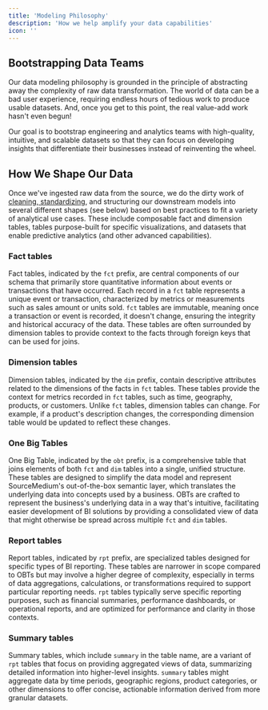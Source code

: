 ```yaml
---
title: 'Modeling Philosophy'
description: 'How we help amplify your data capabilities'
icon: ''
---
```


## Bootstrapping Data Teams
Our data modeling philosophy is grounded in the principle of abstracting away the complexity of raw data 
transformation. The world of data can be a bad user experience, requiring endless hours of tedious work to produce usable datasets. 
And, once you get to this point, the real value-add work hasn't even begun!

Our goal is to bootstrap engineering and analytics teams with high-quality, intuitive, and scalable 
datasets so that they can focus on developing insights that differentiate their businesses instead of reinventing the wheel.

## How We Shape Our Data

Once we've ingested raw data from the source, we do the dirty work of [cleaning, standardizing](/data-transformations/data-cleaning), 
and structuring our downstream models into several different shapes (see below) based on best practices to fit a variety of analytical use 
cases. These include composable fact and dimension tables, tables purpose-built for specific visualizations, and datasets that 
enable predictive analytics (and other advanced capabilities).

### Fact tables
Fact tables, indicated by the `fct` prefix, are central components of our schema that primarily store quantitative information 
about events or transactions that have occurred. Each record in a `fct` table represents a unique event or transaction, characterized by 
metrics or measurements such as sales amount or units sold. `fct` tables are immutable, meaning once a transaction or event is recorded, it 
doesn't change, ensuring the integrity and historical accuracy of the data. These tables are often surrounded by dimension tables to provide context 
to the facts through foreign keys that can be used for joins.

### Dimension tables
Dimension tables, indicated by the `dim` prefix, contain descriptive attributes related to the dimensions of the facts in `fct` tables. 
These tables provide the context for metrics recorded in `fct` tables, such as time, geography, products, or customers. Unlike `fct` tables, 
dimension tables can change. For example, if a product's description changes, the corresponding dimension table would be updated to reflect these 
changes.

### One Big Tables
One Big Table, indicated by the `obt` prefix, is a comprehensive table that joins elements of both `fct` and `dim` tables into a single, 
unified structure. These tables are designed to simplify the data model and represent SourceMedium's out-of-the-box semantic layer, which translates 
the underlying data into concepts used by a business. OBTs are crafted to represent the business's underlying data in a way that's intuitive, 
facilitating easier development of BI solutions by providing a consolidated view of data that might otherwise be spread across multiple `fct` 
and `dim` tables.

### Report tables
Report tables, indicated by `rpt` prefix, are specialized tables designed for specific types of BI reporting. These tables are narrower in 
scope compared to OBTs but may involve a higher degree of complexity, especially in terms of data aggregations, calculations, or transformations 
required to support particular reporting needs. `rpt` tables typically serve specific reporting purposes, such as financial summaries, performance 
dashboards, or operational reports, and are optimized for performance and clarity in those contexts.

### Summary tables
Summary tables, which include `summary` in the table name, are a variant of `rpt` tables that focus on providing aggregated views of 
data, summarizing detailed information into higher-level insights. `summary` tables might aggregate data by time periods, geographic regions, 
product categories, or other dimensions to offer concise, actionable information derived from more granular datasets.